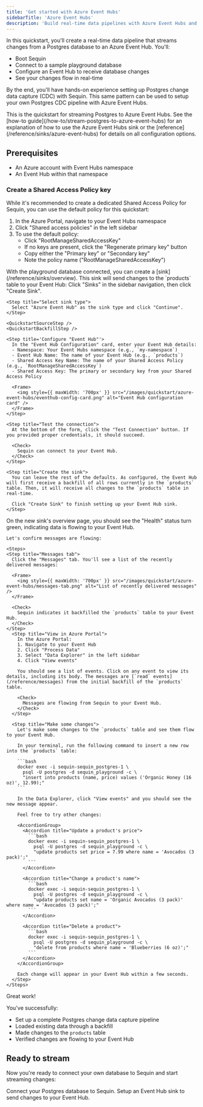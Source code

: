```yaml
---
title: 'Get started with Azure Event Hubs'
sidebarTitle: 'Azure Event Hubs'
description: 'Build real-time data pipelines with Azure Event Hubs and Postgres change data capture (CDC). Follow our step-by-step tutorial to stream database changes to Event Hubs in minutes.'
---
```



In this quickstart, you'll create a real-time data pipeline that streams changes from a Postgres database to an Azure Event Hub. You'll:

- Boot Sequin
- Connect to a sample playground database
- Configure an Event Hub to receive database changes
- See your changes flow in real-time

By the end, you'll have hands-on experience setting up Postgres change data capture (CDC) with Sequin. This same pattern can be used to setup your own Postgres CDC pipeline with Azure Event Hubs.

<Tip>
  This is the quickstart for streaming Postgres to Azure Event Hubs. See the [how-to guide](/how-to/stream-postgres-to-azure-event-hubs) for an explanation of how to use the Azure Event Hubs sink or the [reference](/reference/sinks/azure-event-hubs) for details on all configuration options.
</Tip>

## Prerequisites

- An Azure account with Event Hubs namespace
- An Event Hub within that namespace

### Create a Shared Access Policy key

While it's recommended to create a dedicated Shared Access Policy for Sequin, you can use the default policy for this quickstart:

1. In the Azure Portal, navigate to your Event Hubs namespace
2. Click "Shared access policies" in the left sidebar
3. To use the default policy:
   - Click "RootManageSharedAccessKey"
   - If no keys are present, click the "Regenerate primary key" button
   - Copy either the "Primary key" or "Secondary key"
   - Note the policy name ("RootManageSharedAccessKey")

<Steps titleSize="h2">
 <QuickstartInitialSteps />
 <Step title="Create an Event Hub Sink" icon="microsoft">
  With the playground database connected, you can create a [sink](/reference/sinks/overview). This sink will send changes to the `products` table to your Event Hub:

  <Steps>
    <Step title="Navigate to Sinks">
      Click "Sinks" in the sidebar navigation, then click "Create Sink".
    </Step>

    <Step title="Select sink type">
      Select "Azure Event Hub" as the sink type and click "Continue".
    </Step>

    <QuickstartSourceStep />
    <QuickstartBackfillStep />

    <Step title='Configure "Event Hub"'>
      In the "Event Hub Configuration" card, enter your Event Hub details:
      - Namespace: Your Event Hubs namespace (e.g., `my-namespace`)
      - Event Hub Name: The name of your Event Hub (e.g., `products`)
      - Shared Access Key Name: The name of your Shared Access Policy (e.g., `RootManageSharedAccessKey`)
      - Shared Access Key: The primary or secondary key from your Shared Access Policy

      <Frame>
        <img style={{ maxWidth: '700px' }} src="/images/quickstart/azure-event-hubs/eventhub-config-card.png" alt="Event Hub configuration card" />
      </Frame>
    </Step>

    <Step title="Test the connection">
      At the bottom of the form, click the "Test Connection" button. If you provided proper credentials, it should succeed.

      <Check>
        Sequin can connect to your Event Hub.
      </Check>
    </Step>

    <Step title="Create the sink">
      You can leave the rest of the defaults. As configured, the Event Hub will first receive a backfill of all rows currently in the `products` table. Then, it will receive all changes to the `products` table in real-time.

      Click "Create Sink" to finish setting up your Event Hub sink.
    </Step>
  </Steps>
 </Step>

  <Step title="See changes flow to your Event Hub" icon="waveform-lines">
    On the new sink's overview page, you should see the "Health" status turn green, indicating data is flowing to your Event Hub.

    Let's confirm messages are flowing:

    <Steps>
    <Step title="Messages tab">
      Click the "Messages" tab. You'll see a list of the recently delivered messages:

      <Frame>
        <img style={{ maxWidth: '700px' }} src="/images/quickstart/azure-event-hubs/messages-tab.png" alt="List of recently delivered messages" />
      </Frame>

      <Check>
        Sequin indicates it backfilled the `products` table to your Event Hub.
      </Check>
    </Step>
      <Step title="View in Azure Portal">
        In the Azure Portal:
        1. Navigate to your Event Hub
        2. Click "Process Data"
        3. Select "Data Explorer" in the left sidebar
        4. Click "View events"

        You should see a list of events. Click on any event to view its details, including its body. The messages are [`read` events](/reference/messages) from the initial backfill of the `products` table.

        <Check>
          Messages are flowing from Sequin to your Event Hub.
        </Check>
      </Step>

      <Step title="Make some changes">
        Let's make some changes to the `products` table and see them flow to your Event Hub.

        In your terminal, run the following command to insert a new row into the `products` table:

        ```bash
        docker exec -i sequin-sequin_postgres-1 \
          psql -U postgres -d sequin_playground -c \
          "insert into products (name, price) values ('Organic Honey (16 oz)', 12.99);"
        ```

        In the Data Explorer, click "View events" and you should see the new message appear.

        Feel free to try other changes:

        <AccordionGroup>
          <Accordion title="Update a product's price">
            ```bash
            docker exec -i sequin-sequin_postgres-1 \
              psql -U postgres -d sequin_playground -c \
              "update products set price = 7.99 where name = 'Avocados (3 pack)';"
            ```
          </Accordion>

          <Accordion title="Change a product's name">
            ```bash
            docker exec -i sequin-sequin_postgres-1 \
              psql -U postgres -d sequin_playground -c \
              "update products set name = 'Organic Avocados (3 pack)' where name = 'Avocados (3 pack)';"
            ```
          </Accordion>

          <Accordion title="Delete a product">
            ```bash
            docker exec -i sequin-sequin_postgres-1 \
              psql -U postgres -d sequin_playground -c \
              "delete from products where name = 'Blueberries (6 oz)';"
            ```
          </Accordion>
        </AccordionGroup>

        Each change will appear in your Event Hub within a few seconds.
      </Step>
    </Steps>
  </Step>
</Steps>

<Check>
  Great work!
</Check>

You've successfully:

- Set up a complete Postgres change data capture pipeline
- Loaded existing data through a backfill
- Made changes to the `products` table
- Verified changes are flowing to your Event Hub

## Ready to stream

Now you're ready to connect your own database to Sequin and start streaming changes:

<CardGroup cols={2}>
  <Card title="Guide: Connect Postgres" icon="elephant" href="/connect-postgres">
    Connect your Postgres database to Sequin.
  </Card>
  <Card title="Guide: Setting up an Event Hub sink" icon="microsoft" href="/how-to/stream-postgres-to-azure-event-hubs">
    Setup an Event Hub sink to send changes to your Event Hub.
  </Card>
</CardGroup>